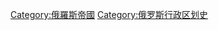 {{Commons category|Subdivisions of the Russian Empire}}
{{Catmore}}

[[Category:俄羅斯帝國|Category:俄羅斯帝國]]
[[Category:俄罗斯行政区划史‎|Category:俄罗斯行政区划史‎]]